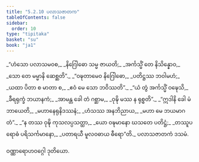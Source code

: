```yaml
---
title: "5.2.10 ပလာသဇာတက"
tableOfContents: false
sidebar:
  order: 10
type: "tipitaka"
basket: "su"
book: "ja1"
---
```



<DynamicBreadcrumb />

<Division number="105" book="ja1" e="ch" v="22" p="132">

<Paragraph number="1271" type="verses" book="ja1">
_“ဟံသော ပလာသမဝစ,_  
_နိဂြေါဓော သမ္မ ဇာယတိ;_  
_အင်္ကသ္မိံ တေ နိသိန္နောဝ,_  
_သော တေ မမ္မာနိ ဆေစ္ဆတိ”._  

</Paragraph>

</Division>
<Division number="106" book="ja1" e="ch" v="22" p="132">

<Paragraph number="1272" type="verses" book="ja1">
_“ဝဍ္ဎတာမေဝ နိဂြေါဓော,_  
_ပတိဋ္ဌဿ ဘဝါမဟံ;_  
_ယထာ ပိတာ စ မာတာ စ,_  
_ဧဝံ မေ သော ဘဝိဿတိ”._  

</Paragraph>

</Division>
<Division number="107" book="ja1" e="ch" v="22" p="132">

<Paragraph number="1273" type="verses" book="ja1">
_“ယံ တွံ အင်္ကသ္မိံ ဝဍ္ဎေသိ,_  
_ခီရရုက္ခံ ဘယာနကံ;_  
_အာမန္တ ခေါ တံ ဂစ္ဆာမ,_  
_ဝုဍ္ဎိ မဿ န ရုစ္စတိ”._  

</Paragraph>

</Division>
<Division number="108" book="ja1" e="ch" v="22" p="133">

<Paragraph number="1274" type="verses" book="ja1">
_“ဣဒါနိ ခေါ မံ ဘာယေတိ,_  
_မဟာနေရုနိဒဿနံ;_  
_ဟံသဿ အနဘိညာယ,_  
_မဟာ မေ ဘယမာဂတံ”._  

</Paragraph>

</Division>
<Division number="109" book="ja1" e="ch" v="22" p="133">

<Paragraph number="1275" type="verses" book="ja1">
_“န တဿ ဝုဍ္ဎိ ကုသလပ္ပသတ္ထာ,_  
_ယော ဝဍ္ဎမာနော ဃသတေ ပတိဋ္ဌံ;_  
_တဿူပရောဓံ ပရိသင်္ကမာနော,_  
_ပတာရယီ မူလဝဓာယ ဓီရော”တိ._  


</Paragraph>
</Division>

<Paragraph number="1276" type="center" book="ja1">
ပလာသဇာတကံ ဒသမံ.

  
ဝဏ္ဏာရောဟဝဂ္ဂေါ ဒုတိယော.
</Paragraph>